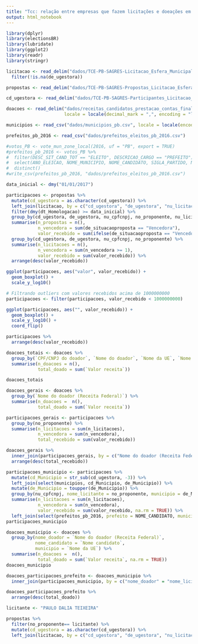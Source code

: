 ```yaml
---
title: "Tcc: relação entre empresas que fazem licitações e doeações em campanha eleitoral"
output: html_notebook
---
```


```r
library(dplyr)
library(electionsBR)
library(lubridate)
library(ggplot2)
library(readr)
library(stringr)
```

```r
licitacao <- read_delim("dados/TCE-PB-SAGRES-Licitacao_Esfera_Municipal.txt", delim = "|", na = "NULL", quote = "") %>%
  filter(!is.na(de_ugestora))

propostas <- read_delim("dados/TCE-PB-SAGRES-Propostas_Licitacao_Esfera_Municipal.txt", delim = "|", na = "NULL")

cd_ugestora <- read_delim("dados/TCE-PB-SAGRES-Participantes_Licitacao_Esfera_Municipal.txt", delim = "|", na = "NULL")

doacoes <- read_delim("dados/receitas_candidatos_prestacao_contas_final_2016_PB.txt", delim = ";", na = "#NULO",
                      locale = locale(decimal_mark = ",", encoding = "latin1"))

municipios <- read_csv("dados/municipios_pb.csv", locale = locale(encoding = "latin1"))

prefeitos_pb_2016 <- read_csv("dados/prefeitos_eleitos_pb_2016.csv")

#votos_PB <- vote_mun_zone_local(2016, uf = "PB", export = TRUE)
#prefeitos_pb_2016 <- votos_PB %>%
#  filter(DESC_SIT_CAND_TOT == "ELEITO", DESCRICAO_CARGO == "PREFEITO") %>%
#  select(ANO_ELEICAO, NOME_MUNICIPIO, NOME_CANDIDATO, SIGLA_PARTIDO, NUMERO_PARTIDO, COMPOSICAO_LEGENDA) %>%
#  distinct()
#write_csv(prefeitos_pb_2016, "dados/prefeitos_eleitos_pb_2016.csv")

```

```r
data_inicial <- dmy("01/01/2017") 

participacoes <- propostas %>%
  mutate(cd_ugestora = as.character(cd_ugestora)) %>%
  left_join(licitacao, by = c("cd_ugestora", "de_ugestora", "nu_licitacao" = "nu_Licitacao")) %>%
  filter(dmy(dt_Homologacao) >= data_inicial) %>%
  group_by(cd_ugestora, de_ugestora, nu_cpfcnpj, no_proponente, nu_licitacao) %>%
  summarise(n_propostas = n(),
            n_vencedora = sum(de_situacaoproposta == "Vencedora"),
            valor_recebido = sum(ifelse(de_situacaoproposta == "Vencedora", vl_ofertado, 0))) %>%
  group_by(cd_ugestora, de_ugestora, nu_cpfcnpj, no_proponente) %>%
  summarise(n_licitacoes = n(),
            n_vencedora = sum(n_vencedora >= 1),
            valor_recebido = sum(valor_recebido)) %>%
  arrange(desc(valor_recebido))

```


```r
ggplot(participacoes, aes("valor", valor_recebido)) +
  geom_boxplot() +
  scale_y_log10()

# Filtrando outliers com valores recebidos acima de 1000000000
participacoes <- filter(participacoes, valor_recebido < 1000000000)
```

```r
ggplot(participacoes, aes("", valor_recebido)) +
  geom_boxplot() +
  scale_y_log10() +
  coord_flip()

participacoes %>%
  arrange(desc(valor_recebido))
```

```r
doacoes_totais <- doacoes %>%
  group_by(`CPF/CNPJ do doador`, `Nome do doador`, `Nome da UE`, `Nome candidato`, `Sigla  Partido`) %>%
  summarise(n_doacoes = n(),
            total_doado = sum(`Valor receita`))

doacoes_totais
```

```r
doacoes_gerais <- doacoes %>%
  group_by(`Nome do doador (Receita Federal)`) %>%
  summarise(n_doacoes =  n(),
            total_doado = sum(`Valor receita`))

participacoes_gerais <- participacoes %>%
  group_by(no_proponente) %>%
  summarise(n_licitacoes = sum(n_licitacoes),
            n_vencedora = sum(n_vencedora),
            total_recebido = sum(valor_recebido))

doacoes_gerais %>%
  inner_join(participacoes_gerais, by = c("Nome do doador (Receita Federal)" = "no_proponente")) %>%
  arrange(desc(total_recebido))
```

```r
participacoes_municipio <- participacoes %>%
  mutate(cd_Municipio = str_sub(cd_ugestora, -3)) %>%
  left_join(select(municipios, cd_Municipio, de_Municipio)) %>%
  mutate(de_Municipio = toupper(de_Municipio)) %>%
  group_by(nu_cpfcnpj, nome_licitante = no_proponente, municipio = de_Municipio) %>%
  summarise(n_licitacoes = sum(n_licitacoes),
            n_vencedora = sum(n_vencedora),
            valor_recebido = sum(valor_recebido, na.rm = TRUE)) %>%
  left_join(select(prefeitos_pb_2016, prefeito = NOME_CANDIDATO, municipio = NOME_MUNICIPIO))
participacoes_municipio

doacoes_municipio <- doacoes %>%
  group_by(nome_doador = `Nome do doador (Receita Federal)`,
           nome_candidato = `Nome candidato`,
           municipio = `Nome da UE`) %>%
  summarise(n_doacoes =  n(),
            total_doado = sum(`Valor receita`, na.rm = TRUE))
doacoes_municipio

doacoes_participacoes_prefeito <- doacoes_municipio %>%
  inner_join(participacoes_municipio, by = c("nome_doador" = "nome_licitante", "nome_candidato" = "prefeito", "municipio"))

doacoes_participacoes_prefeito %>%
  arrange(desc(total_doado))


```

```r
licitante <- "PAULO DALIA TEIXEIRA"

propostas %>%
  filter(no_proponente== licitante) %>% 
  mutate(cd_ugestora = as.character(cd_ugestora)) %>%
  left_join(licitacao, by = c("cd_ugestora", "de_ugestora", "nu_licitacao" = "nu_Licitacao"))

```

